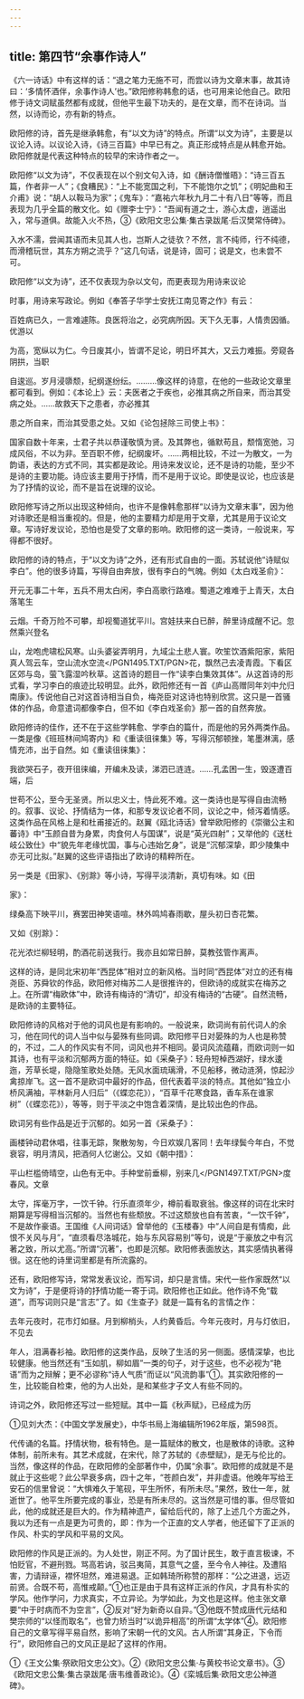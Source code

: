 ```yaml
---
---
---
```

title: 第四节“余事作诗人”
---



《六一诗话》中有这样的话：“退之笔力无施不可，而尝以诗为文章末事，故其诗曰：‘多情怀酒伴，余事作诗人’也。”欧阳修称韩愈的话，也可用来论他自己。欧阳修于诗文词赋虽然都有成就，但他平生最下功夫的，是在文章，而不在诗词。当然，以诗而论，亦有新的特点。

欧阳修的诗，首先是继承韩愈，有“以文为诗”的特点。所谓“以文为诗”，主要是以议论入诗。以议论入诗，《诗三百篇》中早已有之。真正形成特点是从韩愈开始。欧阳修就是代表这种特点的较早的宋诗作者之一。

欧阳修“以文为诗”，不仅表现在以个别文句入诗，如《酬诗僧惟晤》：“诗三百五篇，作者非一人”；《食糟民》：“上不能宽国之利，下不能饱尔之饥”；《明妃曲和王介甫》说：“胡人以鞍马为家”；《鬼车》：“嘉祐六年秋九月二十有八日”等等，而且表现为几乎全篇的散文化。如《赠李士宁》：“吾闻有道之士，游心太虚，逍遥出入，常与道俱。故能入火不热，③《欧阳文忠公集·集古录跋尾·后汉樊常侍碑》。

入水不濡，尝闻其语而未见其人也，岂斯人之徒欤？不然，言不纯师，行不纯德，而滑稽玩世，其东方朔之流乎？”这几句话，说是诗，固可；说是文，也未尝不可。

欧阳修“以文为诗”，还不仅表现为杂以文句，而更表现为用诗来议论

时事，用诗来写政论。例如《奉答子华学士安抚江南见寄之作》有云：

百姓病已久，一言难遽陈。良医将治之，必究病所因。天下久无事，人情贵因循。优游以

为高，宽纵以为仁。今日废其小，皆谓不足论，明日坏其大，又云力难振。旁窥各阴拱，当职

自逡巡。岁月浸隳颓，纪纲遂纷纭。………像这样的诗意，在他的一些政论文章里都可看到。例如：《本论上》云：夫医者之于疾也，必推其病之所自来，而治其受病之处。……故救天下之患者，亦必推其

患之所自来，而治其受患之处。又如《论包拯除三司使上书》：

国家自数十年来，士君子共以恭谨敬慎为贤。及其弊也，循默苟且，颓惰宽弛，习成风俗，不以为非。至百职不修，纪纲废坏。……两相比较，不过一为散文，一为韵语，表达的方式不同，其实都是政论。用诗来发议论，还不是诗的功能，至少不是诗的主要功能。诗应该主要用于抒情，而不是用于议论。即使是议论，也应该是为了抒情的议论，而不是旨在说理的议论。

欧阳修写诗之所以出现这种倾向，也许不是像韩愈那样“以诗为文章末事”，因为他对诗歌还是相当重视的。但是，他的主要精力却是用于文章，尤其是用于议论文章。写诗好发议论，恐怕也是受了文章的影响。欧阳修的这一类诗，一般说来，写得都不很好。

欧阳修的诗的特点，于“以文为诗”之外，还有形式自由的一面。苏轼说他“诗赋似李白”。他的很多诗篇，写得自由奔放，很有李白的气魄。例如《太白戏圣俞》：

开元无事二十年，五兵不用太白闲，李白高歌行路难。蜀道之难难于上青天，太白落笔生

云烟。千奇万险不可攀，却视蜀道犹平川。宫娃扶来白已醉，醉里诗成醒不记。忽然乘兴登名

山，龙咆虎啸松风寒。山头婆娑弄明月，九域尘土悲人寰。吹笙饮酒紫阳家，紫阳真人驾云车，空山流水空流</PGN1495.TXT/PGN>花，飘然己去凌青霞。下看区区郊与岛，萤飞露湿吟秋草。这首诗的题目一作“读李白集效其体”。从这首诗的形式看，学习李白的痕迹比较明显。此外，欧阳修还有一首《庐山高赠同年刘中允归南康》。传说他自己对这首诗相当自负，梅尧臣对这诗也特别欣赏。这只是一首骚体的作品，命意遣词都像李白，但不如《李白戏圣俞》那一首的自然奔放。

欧阳修诗的佳作，还不在于这些学韩愈、学李白的篇什，而是他的另外两类作品。一类是像《班班林间鸠寄内》和《重读徂徕集》等，写得沉郁顿挫，笔墨淋漓，感情充沛，出于自然。如《重读徂徕集》：

我欲哭石子，夜开徂徕编，开编未及读，涕泗已涟涟。……孔孟困一生，毁逐遭百端，后

世苟不公，至今无圣贤。所以忠义士，恃此死不难。这一类诗也是写得自由流畅的。叙事、议论、抒情结为一体，和那专发议论者不同，议论之中，倾泻着情感。这类作品在风格上是和杜甫接近的。赵翼《瓯北诗话》曾举欧阳修的《崇徽公主和蕃诗》中“玉颜自昔为身累，肉食何人与国谋”，说是“英光四射”；又举他的《送杜岐公致仕》中“貌先年老缘忧国，事与心违始乞身”，说是“沉郁深挚，即少陵集中亦无可比拟。”赵翼的这些评语指出了欧诗的精粹所在。

另一类是《田家》、《别滁》等小诗，写得平淡清新，真切有味。如《田

家》：

绿桑高下映平川，赛罢田神笑语喧。林外鸣鸠春雨歇，屋头初日杏花繁。

又如《别滁》：

花光浓烂柳轻明，酌酒花前送我行。我亦且如常日醉，莫教弦管作离声。

这样的诗，是同北宋初年“西昆体”相对立的新风格。当时同“西昆体”对立的还有梅尧臣、苏舜钦的作品，欧阳修对梅苏二人是很推许的，但欧诗的成就实在梅苏之上。在所谓“梅欧体”中，欧诗有梅诗的“清切”，却没有梅诗的“古硬”。自然流畅，是欧诗的主要特征。

欧阳修诗的风格对于他的词风也是有影响的。一般说来，欧词尚有前代词人的余习，他在同代的词人当中似与晏殊有些同调。欧阳修平日对晏殊的为人也是称赞的，不过，二人的作风实有不同，词风也并不相同。晏词风流蕴藉，而欧词则一如其诗，也有平淡和沉郁两方面的特征。如《采桑子》：轻舟短棹西湖好，绿水逶迤，芳草长堤，隐隐笙歌处处随。无风水面琉璃滑，不见船移，微动涟漪，惊起沙禽掠岸飞。这一首不是欧词中最好的作品，但代表着平淡的特点。其他如“独立小桥风满袖，平林新月人归后”（《蝶恋花》），“百草千花寒食路，香车系在谁家树”（《蝶恋花》），等等，则于平淡之中饱含着深情，是比较出色的作品。

欧词另有些作品是近于沉郁的。如另一首《采桑子》：

画楼钟动君休唱，往事无踪，聚散匆匆，今日欢娱几客同！去年绿鬓今年白，不觉衰容，明月清风，把酒何人忆谢公。又如《朝中措》：

平山栏槛倚晴空，山色有无中。手种堂前垂柳，别来几</PGN1497.TXT/PGN>度春风。文章

太守，挥毫万字，一饮千钟。行乐直须年少，樽前看取衰翁。像这样的词在北宋时期算是写得相当沉郁的。当然也有些颓放。不过这颓放也自有苦衷，“一饮千钟”，不是故作豪语。王国维《人间词话》曾举他的《玉楼春》中“人间自是有情痴，此恨不关风与月”，“直须看尽洛城花，始与东风容易别”等句，说是“于豪放之中有沉著之致，所以尤高。”所谓“沉著”，也即是沉郁。欧阳修表面放达，其实感情执著得很。这在他的诗里词里都是有所流露的。

还有，欧阳修写诗，常常发表议论，而写词，却只是言情。宋代一些作家既然“以文为诗”，于是便将诗的抒情功能一寄于词。欧阳修也正如此。他作诗不免“载道”，而写词则只是“言志”了。如《生查子》就是一篇有名的言情之作：

去年元夜时，花市灯如昼。月到柳梢头，人约黄昏后。今年元夜时，月与灯依旧，不见去

年人，泪满春衫袖。欧阳修的这类作品，反映了生活的另一侧面。感情深挚，也比较健康。他当然还有“玉如肌，柳如眉”一类的句子，对于这些，也不必视为“艳语”而为之辩解；更不必谬称“诗人气质”而证以“风流韵事”①。其实欧阳修的一生，比较能自检束，他的为人出处，是和某些才子文人有些不同的。

诗词之外，欧阳修还写过一些短赋。其中一篇《秋声赋》，已经成为历

①见刘大杰：《中国文学发展史》，中华书局上海编辑所1962年版，第598页。

代传诵的名篇。抒情状物，极有特色。是一篇赋体的散文，也是散体的诗歌。这种体制，前所未有。其艺术成就，在宋代，除了苏轼的《赤壁赋》，是无与伦比的。当然，像这样的作品，在欧阳修的全部著作中，仍属“余事”。欧阳修的成就是不是就止于这些呢？此公早衰多病，四十之年，“苍颜白发”，并非虚语。他晚年写给王安石的信里曾说：“大惧难久于笔砚，平生所怀，有所未尽。”果然，致仕一年，就逝世了。他平生所要完成的事业，恐是有所未尽的。这当然是可惜的事。但尽管如此，他的成就还是巨大的。作为精神遗产，留给后代的，除了上述几个方面之外，我以为还有一点是更为可贵的，即：作为一个正直的文人学者，他还留下了正派的作风、朴实的学风和平易的文风。

欧阳修的作风是正派的。为人处世，刚正不阿。为了国计民生，敢于直言极谏，不怕贬官，不避刑戮。骂高若讷，驳吕夷简，其意气之盛，至今令人神往。及遭陷害，力请辩诬，襟怀坦然，难进易退。正如韩琦所称赞的那样：“公之进退，远迈前贤。合既不苟，高惟戒颠。”①也正是由于具有这样正派的作风，才具有朴实的学风。他作学问，力求真实，不立异论。为学如此，为文也是这样。他主张文章要“中于时病而不为空言”，②反对“好为新奇以自异。”③他既不赞成唐代元结和樊宗师的“以怪而取名”，也曾力矫当时“以诡异相高”的所谓“太学体”④。欧阳修自己的文章写得平易自然，影响了宋朝一代的文风。古人所谓“其身正，下令而行”，欧阳修自己的文风正是起了这样的作用。

①《王文公集·祭欧阳文忠公文》。②《欧阳文忠公集·与黄校书论文章书》。③《欧阳文忠公集·集古录跋尾·唐韦维善政论》。④《栾城后集·欧阳文忠公神道碑》。
